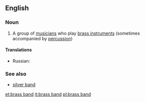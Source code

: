 ==English==

===Noun===
{{wikipedia}}
{{en-noun|head=[[brass]] [[band]]}}

# {{music}} A group of [[musician]]s who play [[brass instrument]]s (sometimes accompanied by [[percussion]])

====Translations====
{{trans-top|a group of musicians who play brass instruments}}
* Russian: {{t|ru|духовой оркестр|m|tr=duxovój orkéstr}}
{{trans-mid}}
{{trans-bottom}}

===See also===
* [[silver band]]

[[et:brass band]]
[[it:brass band]]
[[pl:brass band]]